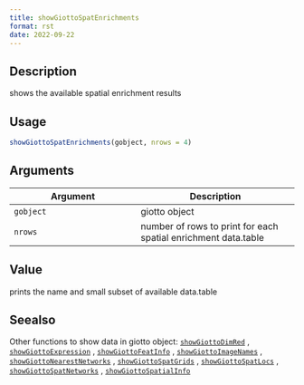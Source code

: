 ```yaml
--- 
title: showGiottoSpatEnrichments 
format: rst 
date: 2022-09-22 
--- 
```


## Description

shows the available spatial enrichment results


## Usage

```r
showGiottoSpatEnrichments(gobject, nrows = 4)
```


## Arguments

Argument      |Description
------------- |----------------
`gobject`     |     giotto object
`nrows`     |     number of rows to print for each spatial enrichment data.table


## Value

prints the name and small subset of available data.table


## Seealso

Other functions to show data in giotto object:
 [`showGiottoDimRed`](#showgiottodimred) ,
 [`showGiottoExpression`](#showgiottoexpression) ,
 [`showGiottoFeatInfo`](#showgiottofeatinfo) ,
 [`showGiottoImageNames`](#showgiottoimagenames) ,
 [`showGiottoNearestNetworks`](#showgiottonearestnetworks) ,
 [`showGiottoSpatGrids`](#showgiottospatgrids) ,
 [`showGiottoSpatLocs`](#showgiottospatlocs) ,
 [`showGiottoSpatNetworks`](#showgiottospatnetworks) ,
 [`showGiottoSpatialInfo`](#showgiottospatialinfo)


